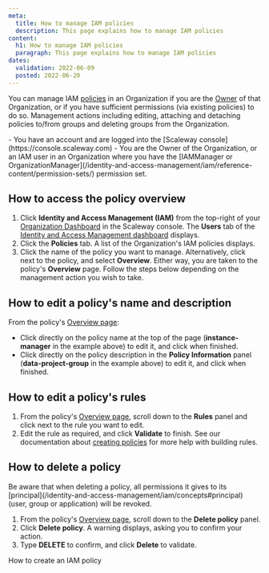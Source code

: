 ```yaml
---
meta:
  title: How to manage IAM policies
  description: This page explains how to manage IAM policies
content:
  h1: How to manage IAM policies
  paragraph: This page explains how to manage IAM policies
dates:
  validation: 2022-06-09
  posted: 2022-06-20
---
```


You can manage IAM [policies](/identity-and-access-management/iam/concepts#policy) in an Organization if you are the [Owner](/identity-and-access-management/iam/concepts#owner) of that Organization, or if you have sufficient permissions (via existing policies) to do so. Management actions including editing, attaching and detaching policies to/from groups and deleting groups from the Organization.

<Message type="requirement">
  - You have an account and are logged into the [Scaleway console](https://console.scaleway.com)
  - You are the Owner of the Organization, or an IAM user in an Organization where you have the [IAMManager or OrganizationManager](/identity-and-access-management/iam/reference-content/permission-sets/) permission set. 
</Message>

## How to access the policy overview

1. Click **Identity and Access Management (IAM)** from the top-right of your [Organization Dashboard](https://console.scaleway.com/organization) in the Scaleway console. The **Users** tab of the [Identity and Access Management dashboard](https://console.scaleway.com/iam/applications) displays.
    <Lightbox src="scaleway-iam-dashboard.webp" alt="" />
2. Click the **Policies** tab. A list of the Organization's IAM policies displays.
    <Lightbox src="scaleway-policies.webp" alt="" />
3. Click the name of the policy you want to manage. Alternatively, click <Icon name="more" /> next to the policy, and select **Overview**. Either way, you are taken to the policy's **Overview** page.
  Follow the steps below depending on the management action you wish to take.

## How to edit a policy's name and description

From the policy's [Overview page](#how-to-access-the-policy-overview):

  <Lightbox src="scaleway-policy-overview.webp" alt="" />

  - Click directly on the policy name at the top of the page (**instance-manager** in the example above) to edit it, and click <Icon name="validate" /> when finished.
  - Click directly on the policy description in the **Policy Information** panel (**data-project-group** in the example above) to edit it, and click <Icon name="validate" /> when finished.

## How to edit a policy's rules

1. From the policy's [Overview page](#how-to-access-the-policy-overview), scroll down to the **Rules** panel and click <Icon name="edit" /> next to the rule you want to edit.
2. Edit the rule as required, and click **Validate** to finish.
    <Message type="tip">
      See our documentation about [creating policies](/identity-and-access-management/iam/how-to/create-policy) for more help with building rules.
    </Message>

## How to delete a policy

<Message type="important">
  Be aware that when deleting a policy, all permissions it gives to its [principal](/identity-and-access-management/iam/concepts#principal) (user, group or application) will be revoked.
</Message>

1. From the policy's [Overview page](#how-to-access-the-policy-overview), scroll down to the **Delete policy** panel.
2. Click **Delete policy**. A warning displays, asking you to confirm your action.
3. Type **DELETE** to confirm, and click **Delete** to validate.

<Navigation title="See Also">
  <PreviousButton to="/identity-and-access-management/iam/how-to/create-policy/">How to create an IAM policy</PreviousButton>
</Navigation>
